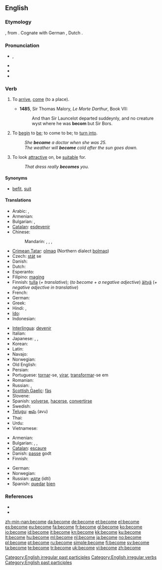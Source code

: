 ==English==

{{rank|body|point|letter|347|become|became|second|United}}

===Etymology===
{{etyl|ang}} {{term|becuman}}, from {{proto|Germanic}}.  Cognate with German {{term|bekommen}}, Dutch {{term|bekomen}}.

===Pronunciation===
* {{IPA|/bə'kʌm/|/bɪˈkʌm/}}, {{SAMPA|/b@"kVm, bI"kVm/}}
* {{audio|en-us-become.ogg|Audio (US)}}
* {{rhymes|ʌm}}
* {{hyphenation|be|come}}

===Verb===
{{en-verb|becomes|becoming|became|become}}

# {{intransitive|obsolete}} To [[arrive]], [[come]] (to a place). {{defdate|9th-18th c.}}
#* '''1485''', Sir Thomas Malory, ''Le Morte Darthur'', Book VII:
#*: And than Sir Launcelot departed suddeynly, and no creature wyst where he was '''becom''' but Sir Bors.
# {{context|copulative}} To [[begin]] to [[be]]; to come to be; to [[turn into]]. {{defdate|from 12th c.}}
#: ''She '''became''' a doctor when she was 25.''
#: ''The weather will '''become''' cold after the sun goes down.''
# {{transitive}} To look [[attractive]] on, be [[suitable]] for. {{defdate|from 14th c.}}
#: ''That dress really '''becomes''' you.''

====Synonyms====
* {{sense|to be suitable for}} [[befit]], [[suit]]

====Translations====
{{trans-top|To begin to be}}
* Arabic: {{t|ar|أصبح|tr='aSbaHa}},  {{t|ar|صار|tr=Saara}}
* Armenian: {{t-|hy|դառնալ|tr=daṙnal}}
* Bulgarian: {{t|bg|ставам}},  {{t|bg|случвам се}}
* [[Catalan]]: [[esdevenir]]
* Chinese:
*: Mandarin: {{t-|cmn|成|tr=chéng|sc=Hani}},  {{t-|cmn|成為|sc=Hani}},  {{t-|cmn|成为|tr=chéngwéi|sc=Hani}}, {{t-|cmn|了|alt=...了|tr=...le|sc=Hani}} {{qualifier|change of state particle}}
* [[Crimean Tatar]]: [[olmaq]] (Northern dialect [[bolmaq]])
* Czech: [[stát]] se
* Danish: {{t+|da|blive}}
* Dutch: {{t+|nl|worden}}
* Esperanto: {{t-|eo|iĝi|xs=Esperanto}}
* Filipino: [[magíng]]
* Finnish: [[tulla]] (''+ translative''); (''to become + a negative adjective'') [[äityä]] (''+ negative adjective in translative'')
* French: {{t+|fr|devenir}}
* German: {{t+|de|werden}}
* Greek: {{t+|el|γίνομαι|tr=ginomai}}
* Hindi: {{t|hi|बनना|tr=bannā|xs=Hindi}},  {{t|hi|हो जाना|tr=hō jānā|xs=Hindi}}
* [[Ido]]: {{t+|io|divenar|xs=Ido}}
* Indonesian: {{t+|id|jadi|alt=menjadi|xs=Indonesian}}
{{trans-mid}}
* [[Interlingua]]: [[devenir]]
* Italian: {{t+|it|diventare}}
* Japanese: {{t+|ja|なる|alt=...になる|tr=...-ni naru}},  {{t+|ja|なる|alt=...となる|tr=...-to naru}},  {{t|ja|成る|tr=なる, naru}}
* Korean: {{t+|ko|되다|tr=doeda}}
* Latin: {{t-|la|fieri}}
* Navajo: {{tø|nv|hóósįįd}}
* Norwegian: {{t+|no|bli}}
* Old English: {{t-|ang|weorþan|xs=Old English}}
* Persian: {{t+|fa|شدن|tr=šodæn|xs=Persian}}
* Portuguese: [[tornar]]-se, [[virar]], [[transformar]]-se em
* Romanian: {{t+|ro|deveni}}
* Russian: {{t|ru|становиться|tr=stanovít'sja}} {{impf}},  {{t+|ru|стать|tr=stat'}} {{pf}}
* [[Scottish Gaelic]]: [[fàs]]
* Slovene: {{t+|sl|postati}}
* Spanish: [[volver]]se, [[hacer]]se, [[convertir]]se
* Swedish: {{t+|sv|bli}}
* [[Telugu]]: [[అవు]] (avu)
* Thai: {{t|th|กลาย|tr=glaai}}
* Urdu: {{t|ur|ہو جانا|tr=hō jānā|xs=Urdu}}
* Vietnamese: {{t|vi|trở nên|xs=Vietnamese}}
{{trans-bottom}}

{{trans-top|To look attractive on, be suitable for}}
* Armenian: {{t-|hy|սազել|tr=sazel}}
* Bulgarian: {{t|bg|приличам}},  {{t|bg|подхождам}},  {{t|bg|отивам}}
* [[Catalan]]: [[escaure]]
* Danish: [[passe]] godt
* Finnish: {{t+|fi|pukea}}
{{trans-mid}}
* German: {{t+|de|stehen}}
* Norwegian: {{t+|no|kle}}
* Russian: [[идти]] (idtí) {{impf}}
* Spanish: [[quedar]] [[bien]]
{{trans-bottom}}

===References===
* {{R:Century 1911}}
* {{R:Webster 1913}}

[[Category:English irregular past participles]]
[[Category:English irregular verbs]]
[[Category:English past participles]]

[[zh-min-nan:become]]
[[da:become]]
[[de:become]]
[[et:become]]
[[el:become]]
[[es:become]]
[[eu:become]]
[[fa:become]]
[[fr:become]]
[[gl:become]]
[[ko:become]]
[[io:become]]
[[id:become]]
[[it:become]]
[[kn:become]]
[[kk:become]]
[[ku:become]]
[[lt:become]]
[[hu:become]]
[[ml:become]]
[[nl:become]]
[[ja:become]]
[[no:become]]
[[pl:become]]
[[pt:become]]
[[ru:become]]
[[simple:become]]
[[fi:become]]
[[sv:become]]
[[ta:become]]
[[te:become]]
[[tr:become]]
[[uk:become]]
[[vi:become]]
[[zh:become]]